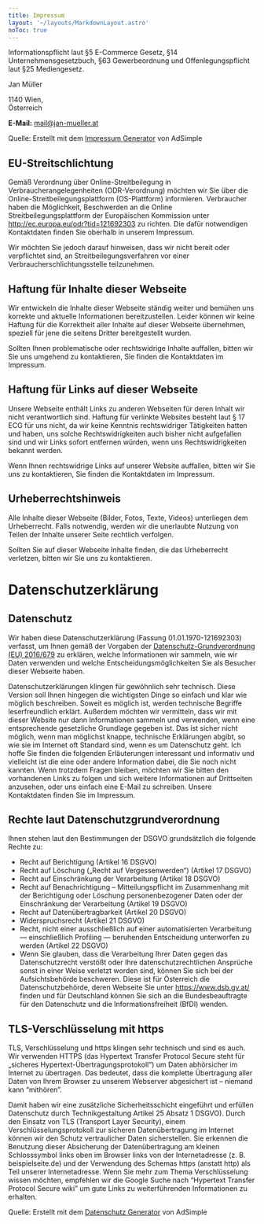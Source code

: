 ```yaml
---
title: Impressum
layout: '~/layouts/MarkdownLayout.astro'
noToc: true
---
```


Informationspflicht laut §5 E-Commerce Gesetz, §14 Unternehmensgesetzbuch, §63 Gewerbeordnung und Offenlegungspflicht laut §25 Mediengesetz.

Jan Müller

1140 Wien,\
Österreich

**E-Mail:** mail@jan-mueller.at

Quelle: Erstellt mit dem [Impressum Generator](https://www.adsimple.at/impressum-generator/) von AdSimple

## EU-Streitschlichtung

Gemäß Verordnung über Online-Streitbeilegung in Verbraucherangelegenheiten (ODR-Verordnung) möchten wir Sie über die Online-Streitbeilegungsplattform (OS-Plattform) informieren.
Verbraucher haben die Möglichkeit, Beschwerden an die Online Streitbeilegungsplattform der Europäischen Kommission unter http://ec.europa.eu/odr?tid=121692303 zu richten. Die dafür notwendigen Kontaktdaten finden Sie oberhalb in unserem Impressum.

Wir möchten Sie jedoch darauf hinweisen, dass wir nicht bereit oder verpflichtet sind, an Streitbeilegungsverfahren vor einer Verbraucherschlichtungsstelle teilzunehmen.

## Haftung für Inhalte dieser Webseite

Wir entwickeln die Inhalte dieser Webseite ständig weiter und bemühen uns korrekte und aktuelle Informationen bereitzustellen. Leider können wir keine Haftung für die Korrektheit aller Inhalte auf dieser Webseite übernehmen, speziell für jene die seitens Dritter bereitgestellt wurden.

Sollten Ihnen problematische oder rechtswidrige Inhalte auffallen, bitten wir Sie uns umgehend zu kontaktieren, Sie finden die Kontaktdaten im Impressum.

## Haftung für Links auf dieser Webseite

Unsere Webseite enthält Links zu anderen Webseiten für deren Inhalt wir nicht verantwortlich sind. Haftung für verlinkte Websites besteht laut § 17 ECG für uns nicht, da wir keine Kenntnis rechtswidriger Tätigkeiten hatten und haben, uns solche Rechtswidrigkeiten auch bisher nicht aufgefallen sind und wir Links sofort entfernen würden, wenn uns Rechtswidrigkeiten bekannt werden.

Wenn Ihnen rechtswidrige Links auf unserer Website auffallen, bitten wir Sie uns zu kontaktieren, Sie finden die Kontaktdaten im Impressum.

## Urheberrechtshinweis

Alle Inhalte dieser Webseite (Bilder, Fotos, Texte, Videos) unterliegen dem Urheberrecht. Falls notwendig, werden wir die unerlaubte Nutzung von Teilen der Inhalte unserer Seite rechtlich verfolgen.

Sollten Sie auf dieser Webseite Inhalte finden, die das Urheberrecht verletzen, bitten wir Sie uns zu kontaktieren.

# Datenschutzerklärung

## Datenschutz

Wir haben diese Datenschutzerklärung (Fassung 01.01.1970-121692303) verfasst, um Ihnen gemäß der Vorgaben der [Datenschutz-Grundverordnung (EU) 2016/679](https://eur-lex.europa.eu/legal-content/DE/ALL/?uri=celex%3A32016R0679&tid=121692304) zu erklären, welche Informationen wir sammeln, wie wir Daten verwenden und welche Entscheidungsmöglichkeiten Sie als Besucher dieser Webseite haben.

Datenschutzerklärungen klingen für gewöhnlich sehr technisch. Diese Version soll Ihnen hingegen die wichtigsten Dinge so einfach und klar wie möglich beschreiben. Soweit es möglich ist, werden technische Begriffe leserfreundlich erklärt. Außerdem möchten wir vermitteln, dass wir mit dieser Website nur dann Informationen sammeln und verwenden, wenn eine entsprechende gesetzliche Grundlage gegeben ist. Das ist sicher nicht möglich, wenn man möglichst knappe, technische Erklärungen abgibt, so wie sie im Internet oft Standard sind, wenn es um Datenschutz geht. Ich hoffe Sie finden die folgenden Erläuterungen interessant und informativ und vielleicht ist die eine oder andere Information dabei, die Sie noch nicht kannten.
Wenn trotzdem Fragen bleiben, möchten wir Sie bitten den vorhandenen Links zu folgen und sich weitere Informationen auf Drittseiten anzusehen, oder uns einfach eine E-Mail zu schreiben. Unsere Kontaktdaten finden Sie im Impressum.

## Rechte laut Datenschutzgrundverordnung

Ihnen stehen laut den Bestimmungen der DSGVO grundsätzlich die folgende Rechte zu:

- Recht auf Berichtigung (Artikel 16 DSGVO)
- Recht auf Löschung („Recht auf Vergessenwerden“) (Artikel 17 DSGVO)
- Recht auf Einschränkung der Verarbeitung (Artikel 18 DSGVO)
- Recht auf Benachrichtigung – Mitteilungspflicht im Zusammenhang mit der Berichtigung oder Löschung personenbezogener Daten oder der Einschränkung der Verarbeitung (Artikel 19 DSGVO)
- Recht auf Datenübertragbarkeit (Artikel 20 DSGVO)
- Widerspruchsrecht (Artikel 21 DSGVO)
- Recht, nicht einer ausschließlich auf einer automatisierten Verarbeitung — einschließlich Profiling — beruhenden Entscheidung unterworfen zu werden (Artikel 22 DSGVO)
- Wenn Sie glauben, dass die Verarbeitung Ihrer Daten gegen das Datenschutzrecht verstößt oder Ihre datenschutzrechtlichen Ansprüche sonst in einer Weise verletzt worden sind, können Sie sich bei der Aufsichtsbehörde beschweren. Diese ist für Österreich die Datenschutzbehörde, deren Webseite Sie unter https://www.dsb.gv.at/ finden und für Deutschland können Sie sich an die Bundesbeauftragte für den Datenschutz und die Informationsfreiheit (BfDI) wenden.

## TLS-Verschlüsselung mit https

TLS, Verschlüsselung und https klingen sehr technisch und sind es auch. Wir verwenden HTTPS (das Hypertext Transfer Protocol Secure steht für „sicheres Hypertext-Übertragungsprotokoll“) um Daten abhörsicher im Internet zu übertragen.
Das bedeutet, dass die komplette Übertragung aller Daten von Ihrem Browser zu unserem Webserver abgesichert ist – niemand kann “mithören”.

Damit haben wir eine zusätzliche Sicherheitsschicht eingeführt und erfüllen Datenschutz durch Technikgestaltung Artikel 25 Absatz 1 DSGVO). Durch den Einsatz von TLS (Transport Layer Security), einem Verschlüsselungsprotokoll zur sicheren Datenübertragung im Internet können wir den Schutz vertraulicher Daten sicherstellen.
Sie erkennen die Benutzung dieser Absicherung der Datenübertragung am kleinen Schlosssymbol links oben im Browser links von der Internetadresse (z. B. beispielseite.de) und der Verwendung des Schemas https (anstatt http) als Teil unserer Internetadresse.
Wenn Sie mehr zum Thema Verschlüsselung wissen möchten, empfehlen wir die Google Suche nach “Hypertext Transfer Protocol Secure wiki” um gute Links zu weiterführenden Informationen zu erhalten.

Quelle: Erstellt mit dem [Datenschutz Generator](https://www.adsimple.at/datenschutz-generator/) von AdSimple
